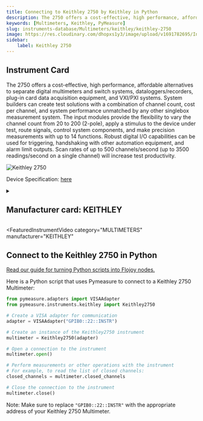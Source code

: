```yaml
---
title: Connecting to Keithley 2750 by Keithley in Python
description: The 2750 offers a cost-effective, high performance, affordable alternatives to separate digital multimeters and switch systems, dataloggers/recorders, plug-in card data acquisition equipment, and VXI/PXI systems. System builders can create test solutions with a combination of channel count, cost per channel, and system performance unmatched by any other singlebox measurement system. The input modules provide the flexibility to vary the channel count from 20 to 200 (2-pole), apply a stimulus to the device under test, route signals, control system components, and make precision measurements with up to 14 functions. Robust digital I/O capabilities can be used for triggering, handshaking with other automation equipment, and alarm limit outputs. Scan rates of up to 500 channels/second (up to 3500 readings/second on a single channel) will increase test productivity.
keywords: [Multimeters, Keithley, PyMeasure] 
slug: instruments-database/Multimeters/keithley/keithley-2750 
image: https://res.cloudinary.com/dhopxs1y3/image/upload/v1691782695/Instruments/Multimeters/Keithley-2750/Keithley-2750.webp
sidebar:
    label: Keithley 2750 
---
```



## Instrument Card

The 2750 offers a cost-effective, high performance, affordable alternatives to separate digital multimeters and switch systems, dataloggers/recorders, plug-in card data acquisition equipment, and VXI/PXI systems. System builders can create test solutions with a combination of channel count, cost per channel, and system performance unmatched by any other singlebox measurement system. The input modules provide the flexibility to vary the channel count from 20 to 200 (2-pole), apply a stimulus to the device under test, route signals, control system components, and make precision measurements with up to 14 functions. Robust digital I/O capabilities can be used for triggering, handshaking with other automation equipment, and alarm limit outputs. Scan rates of up to 500 channels/second (up to 3500 readings/second on a single channel) will increase test productivity.

![Keithley 2750](https://res.cloudinary.com/dhopxs1y3/image/upload/v1691782695/Instruments/Multimeters/Keithley-2750/Keithley-2750.webp)

Device Specification: [here](https://www.farnell.com/datasheets/1484285.pdf)

<details style={{ marginTop: "15px"}}>
<summary><h2 style={{display:'inline'}}>Manufacturer card: KEITHLEY</h2></summary>

![KEITHLEY](https://res.cloudinary.com/dhopxs1y3/image/upload/v1692806202/Instruments/Vendor%20Logos/Keithley.png)

Keithley Instruments is a measurement and instrument company headquartered in Solon, Ohio, that develops, manufactures, markets, and sells data acquisition products, as well as complete systems for high-volume production and assembly testing.

- Headquarters: Cleveland, Ohio, United States
- Yearly Revenue (millions, USD): 110.6
- Vendor Website: [here](https://www.tek.com/en)

</details>


<FeaturedInstrumentVideo
  category="MULTIMETERS"
  manufacturer="KEITHLEY"
></FeaturedInstrumentVideo>

## Connect to the Keithley 2750 in Python

[Read our guide for turning Python scripts into Flojoy nodes.](https://docs.flojoy.ai/contribution/blocks/custom-flojoy-block/)



<Tabs>
<TabItem value="Flojoy" label="Flojoy" className="flojoy-instrument-tabs">

<NodeCardCollection category="MULTIMETERS" manufacturer="Keithley"></NodeCardCollection>

</TabItem>
<TabItem value="PyMeasure" label="PyMeasure">

Here is a Python script that uses Pymeasure to connect to a Keithley 2750 Multimeter:

```python
from pymeasure.adapters import VISAAdapter
from pymeasure.instruments.keithley import Keithley2750

# Create a VISA adapter for communication
adapter = VISAAdapter("GPIB0::22::INSTR")

# Create an instance of the Keithley2750 instrument
multimeter = Keithley2750(adapter)

# Open a connection to the instrument
multimeter.open()

# Perform measurements or other operations with the instrument
# For example, to read the list of closed channels:
closed_channels = multimeter.closed_channels

# Close the connection to the instrument
multimeter.close()
```

Note: Make sure to replace `"GPIB0::22::INSTR"` with the appropriate address of your Keithley 2750 Multimeter.

</TabItem>
</Tabs>
